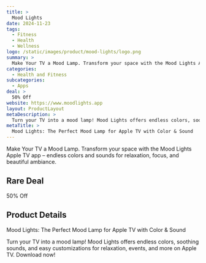 ```yaml
---
title: >
  Mood Lights
date: 2024-11-23
tags:
  - Fitness
  - Health
  - Wellness
logo: /static/images/product/mood-lights/logo.png
summary: >
  Make Your TV a Mood Lamp. Transform your space with the Mood Lights Apple TV app – endless colors and sounds for relaxation, focus, and beautiful ambiance.
categories:
  - Health and Fitness
subcategories:
  - Apps
deal: >
  50% Off
website: https://www.moodlights.app
layout: ProductLayout
metaDescription: >
  Turn your TV into a mood lamp! Mood Lights offers endless colors, soothing sounds, and easy customizations for relaxation, events, and more on Apple TV. Download now!
metaTitle: >
  Mood Lights: The Perfect Mood Lamp for Apple TV with Color & Sound
---
```

Make Your TV a Mood Lamp. Transform your space with the Mood Lights Apple TV app – endless colors and sounds for relaxation, focus, and beautiful ambiance.

## Rare Deal

50% Off

## Product Details
Mood Lights: The Perfect Mood Lamp for Apple TV with Color & Sound

Turn your TV into a mood lamp! Mood Lights offers endless colors, soothing sounds, and easy customizations for relaxation, events, and more on Apple TV. Download now!
